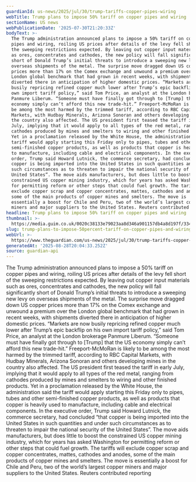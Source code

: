 ```yaml
---
guardianId: us-news/2025/jul/30/trump-tariffs-copper-pipes-wiring
webTitle: Trump plans to impose 50% tariff on copper pipes and wiring
sectionName: US news
webPublicationDate: '2025-07-30T21:20:33Z'
bodyText: >-
  The Trump administration announced plans to impose a 50% tariff on copper
  pipes and wiring, roiling US prices after details of the levy fell short of
  the sweeping restrictions expected. By leaving out copper input materials such
  as ores, concentrates and cathodes, the new policy will fall significantly
  short of Donald Trump’s initial threats to introduce a sweeping new levy on
  overseas shipments of the metal. The surprise move dragged down US copper
  prices more than 17% on the Comex exchange and unwound a premium over the
  London global benchmark that had grown in recent weeks, with shipments
  diverted there in anticipation of higher domestic prices. “Markets are now
  busily repricing refined copper much lower after Trump’s epic backflip on his
  own import tariff policy,” said Tom Price, an analyst at the London brokerage
  Panmure Liberum. “Someone must have finally got through to [Trump] that the US
  economy simply can’t afford this new trade-hit.” Freeport-McMoRan is likely to
  be among the most harmed by the trimmed tariff, according to RBC Capital
  Markets, with Hudbay Minerals, Arizona Sonoran and others developing mines in
  the country also affected. The US president first teased the tariff in early
  July, implying that it would apply to all types of the red metal, ranging from
  cathodes produced by mines and smelters to wiring and other finished products.
  Yet in a proclamation released by the White House, the administration said the
  tariff would apply starting this Friday only to pipes, tubes and other
  semi-finished copper products, as well as products that copper is heavily used
  to manufacture, including cable and electrical components. In the executive
  order, Trump said Howard Lutnick, the commerce secretary, had concluded “that
  copper is being imported into the United States in such quantities and under
  such circumstances as to threaten to impair the national security of the
  United States”. The move aids manufacturers, but does little to boost the
  constrained US copper mining industry, which for years has asked Washington
  for permitting reform or other steps that could fuel growth. The tariffs will
  exclude copper scrap and copper concentrates, mattes, cathodes and anodes,
  some of the main products of copper mines and smelters. The move is
  essentially a boost for Chile and Peru, two of the world’s largest copper
  miners and major suppliers to the United States. Reuters contributed reporting
headline: Trump plans to impose 50% tariff on copper pipes and wiring
thumbnail: >-
  https://media.guim.co.uk/0020c38133e79023aa8d346a901157db4a8d197f/334_0_1286_1029/500.jpg
slug: trump-plans-to-impose-50percent-tariff-on-copper-pipes-and-wiring
webUrl: >-
  https://www.theguardian.com/us-news/2025/jul/30/trump-tariffs-copper-pipes-wiring
generatedAt: '2025-08-28T20:04:33.252Z'
source: guardian-api
---
```

The Trump administration announced plans to impose a 50% tariff on copper pipes and wiring, roiling US prices after details of the levy fell short of the sweeping restrictions expected. By leaving out copper input materials such as ores, concentrates and cathodes, the new policy will fall significantly short of Donald Trump’s initial threats to introduce a sweeping new levy on overseas shipments of the metal. The surprise move dragged down US copper prices more than 17% on the Comex exchange and unwound a premium over the London global benchmark that had grown in recent weeks, with shipments diverted there in anticipation of higher domestic prices. “Markets are now busily repricing refined copper much lower after Trump’s epic backflip on his own import tariff policy,” said Tom Price, an analyst at the London brokerage Panmure Liberum. “Someone must have finally got through to [Trump] that the US economy simply can’t afford this new trade-hit.” Freeport-McMoRan is likely to be among the most harmed by the trimmed tariff, according to RBC Capital Markets, with Hudbay Minerals, Arizona Sonoran and others developing mines in the country also affected. The US president first teased the tariff in early July, implying that it would apply to all types of the red metal, ranging from cathodes produced by mines and smelters to wiring and other finished products. Yet in a proclamation released by the White House, the administration said the tariff would apply starting this Friday only to pipes, tubes and other semi-finished copper products, as well as products that copper is heavily used to manufacture, including cable and electrical components. In the executive order, Trump said Howard Lutnick, the commerce secretary, had concluded “that copper is being imported into the United States in such quantities and under such circumstances as to threaten to impair the national security of the United States”. The move aids manufacturers, but does little to boost the constrained US copper mining industry, which for years has asked Washington for permitting reform or other steps that could fuel growth. The tariffs will exclude copper scrap and copper concentrates, mattes, cathodes and anodes, some of the main products of copper mines and smelters. The move is essentially a boost for Chile and Peru, two of the world’s largest copper miners and major suppliers to the United States. Reuters contributed reporting
